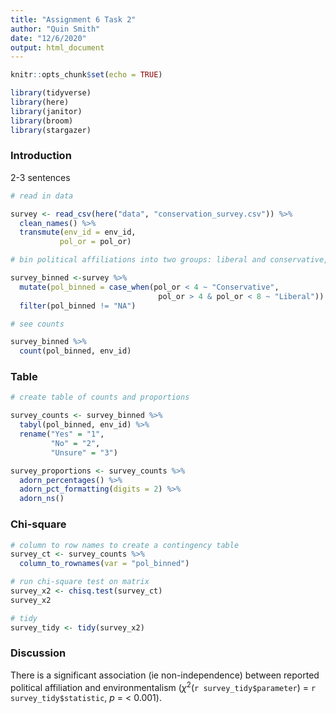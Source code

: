 ```yaml
---
title: "Assignment 6 Task 2"
author: "Quin Smith"
date: "12/6/2020"
output: html_document
---
```


```r
knitr::opts_chunk$set(echo = TRUE)

library(tidyverse)
library(here)
library(janitor)
library(broom)
library(stargazer)
```

### Introduction

2-3 sentences


```r
# read in data

survey <- read_csv(here("data", "conservation_survey.csv")) %>% 
  clean_names() %>% 
  transmute(env_id = env_id,
           pol_or = pol_or)

# bin political affiliations into two groups: liberal and conservative, delete na's

survey_binned <-survey %>% 
  mutate(pol_binned = case_when(pol_or < 4 ~ "Conservative",
                                 pol_or > 4 & pol_or < 8 ~ "Liberal")) %>% 
  filter(pol_binned != "NA")

# see counts 

survey_binned %>% 
  count(pol_binned, env_id)
```

### Table

```r
# create table of counts and proportions 

survey_counts <- survey_binned %>% 
  tabyl(pol_binned, env_id) %>% 
  rename("Yes" = "1",
         "No" = "2",
         "Unsure" = "3")

survey_proportions <- survey_counts %>% 
  adorn_percentages() %>% 
  adorn_pct_formatting(digits = 2) %>% 
  adorn_ns()
```

### Chi-square

```r
# column to row names to create a contingency table
survey_ct <- survey_counts %>% 
  column_to_rownames(var = "pol_binned")

# run chi-square test on matrix
survey_x2 <- chisq.test(survey_ct)
survey_x2

# tidy
survey_tidy <- tidy(survey_x2)
```

### Discussion

There is a significant association (ie non-independence) between reported political affiliation and environmentalism ($\chi$^2^(`r survey_tidy$parameter`) = `r survey_tidy$statistic`, *p* = < 0.001).
